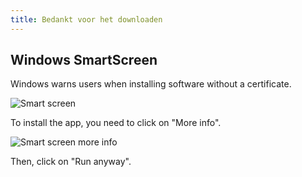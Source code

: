 ```yaml
---
title: Bedankt voor het downloaden
---
```



<CardGrid>
<LinkCard href="/contributing" title="Contribute to the project" />
<LinkCard href="https://linwood.dev/matrix" title="Join the community" />
</CardGrid>

## Windows SmartScreen

Windows warns users when installing software without a certificate.

![Smart screen](/src/assets/img/smart-screen.png)

To install the app, you need to click on "More info".

![Smart screen more info](/src/assets/img/smart-screen-more-info.png)

Then, click on "Run anyway".
